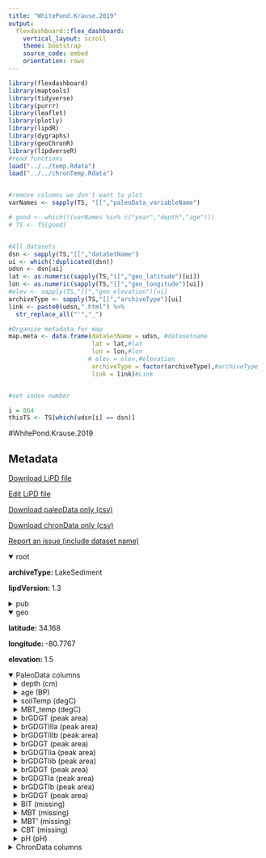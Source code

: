 ```yaml
---
title: "WhitePond.Krause.2019"
output: 
  flexdashboard::flex_dashboard:
    vertical_layout: scroll
    theme: bootstrap
    source_code: embed
    orientation: rows
---
```


```r
library(flexdashboard)
library(maptools)
library(tidyverse)
library(purrr)
library(leaflet)
library(plotly)
library(lipdR)
library(dygraphs)
library(geoChronR)
library(lipdverseR)
#read functions
load("../../temp.Rdata")
load("../../chronTemp.Rdata")


#remove columns we don't want to plot
varNames <- sapply(TS, "[[","paleoData_variableName")

# good <- which(!(varNames %in% c("year","depth","age")))
# TS <- TS[good]


#All datasets
dsn <- sapply(TS,"[[","dataSetName")
ui <- which(!duplicated(dsn))
udsn <- dsn[ui]
lat <- as.numeric(sapply(TS,"[[","geo_latitude")[ui])
lon <- as.numeric(sapply(TS,"[[","geo_longitude")[ui])
#elev <- sapply(TS,"[[","geo_elevation")[ui]
archiveType <- sapply(TS,"[[","archiveType")[ui]
link <- paste0(udsn,".html") %>% 
  str_replace_all("'","_")

#Organize metadata for map
map.meta <- data.frame(dataSetName = udsn, #datasetname
                       lat = lat,#lat
                       lon = lon,#lon
                      # elev = elev,#elevation
                       archiveType = factor(archiveType),#archiveType
                       link = link)#Link


#set index number

i = 864
thisTS <- TS[which(udsn[i] == dsn)]
```
#WhitePond.Krause.2019

Metadata {.sidebar}
-------------------------------------
[Download LiPD file](WhitePond.Krause.2019.lpd)
            

[Edit LiPD file](http://lipd.net/playground?source=http://lipdverse.org/globalHolocene/0_25_5/WhitePond.Krause.2019.lpd)
            

[Download paleoData only (csv)](WhitePond.Krause.2019.csv)
            

[Download chronData only (csv)](WhitePond.Krause.2019-chron.csv)
            

[Report an issue (include dataset name)](https://github.com/nickmckay/LiPDverse/issues)

<details open style="margin-left: 0px">
<summary>root</summary>
<p style="margin-left: 0px"><strong>archiveType: </strong>LakeSediment
<p style="margin-left: 0px"><strong>lipdVersion: </strong>1.3
</details>
<details>
<summary>pub</summary>
<details style="margin-left: 10px">
<summary>pub1</summary>
<p style="margin-left: 10px"><strong>author: </strong>list(list(name = "Krause, Teresa R."), list(name = "Russell, James M."), list(name = "Zhang, Rui"), list(name = "Williams, John W."), list(name = "Jackson, Stephen T."))
<p style="margin-left: 10px"><strong>journal: </strong>Quaternary Research
<p style="margin-left: 10px"><strong>volume: </strong>91
<p style="margin-left: 10px"><strong>pages: </strong>861-880
<p style="margin-left: 10px"><strong>title: </strong>Late Quaternary vegetation, climate, and fire history of the Southeast Atlantic Coastal Plain based on a 30,000-yr multi-proxy record from White Pond, South Carolina, USA
</details>
<details style="margin-left: 10px">
<summary>pub2</summary>
<p style="margin-left: 10px"><strong>author: </strong>list(list(name = NA))
</details>
</details>
<details open style="margin-left: 0px">
<summary>geo</summary>
<p style="margin-left: 0px"><strong>latitude: </strong>34.168
<p style="margin-left: 0px"><strong>longitude: </strong>-80.7767
<p style="margin-left: 0px"><strong>elevation: </strong>1.5
</details>
<details open>
<summary>PaleoData columns</summary>
<details style="margin-left: 10px">
<summary>depth (cm)</summary>
<p style="margin-left: 10px"><strong>TSid: </strong>WEB0c66b35b
<p style="margin-left: 10px"><strong>variableName: </strong>depth
<p style="margin-left: 10px"><strong>units: </strong>cm
</details>
<details style="margin-left: 10px">
<summary>age (BP)</summary>
<p style="margin-left: 10px"><strong>TSid: </strong>WEB879b43f4
<p style="margin-left: 10px"><strong>variableName: </strong>age
<p style="margin-left: 10px"><strong>units: </strong>BP
</details>
<details style="margin-left: 10px">
<summary>soilTemp (degC)</summary>
<p style="margin-left: 10px"><strong>TSid: </strong>WEB7ed46879
<p style="margin-left: 10px"><strong>variableName: </strong>soilTemp
<p style="margin-left: 10px"><strong>units: </strong>degC
<p style="margin-left: 10px"><strong>useInGlobalTemperatureAnalysis: </strong>FALSE
<details>
<summary>interpretation</summary>
<details style="margin-left: 20px">
<summary>1</summary>
<p style="margin-left: 20px"><strong>direction: </strong>positive
<p style="margin-left: 20px"><strong>scope: </strong>climate
<p style="margin-left: 20px"><strong>seasonality: </strong>1 2 3 4 5 6 7 8 9 10 11 12
<p style="margin-left: 20px"><strong>variable: </strong>T
<p style="margin-left: 20px"><strong>variableDetail: </strong>soil@surface
</details>
</details>
</details>
<details style="margin-left: 10px">
<summary>MBT_temp (degC)</summary>
<p style="margin-left: 10px"><strong>TSid: </strong>WEB1f75199d
<p style="margin-left: 10px"><strong>variableName: </strong>MBT_temp
<p style="margin-left: 10px"><strong>units: </strong>degC
<p style="margin-left: 10px"><strong>useInGlobalTemperatureAnalysis: </strong>TRUE
<details>
<summary>interpretation</summary>
<details style="margin-left: 20px">
<summary>1</summary>
<p style="margin-left: 20px"><strong>direction: </strong>positive
<p style="margin-left: 20px"><strong>scope: </strong>climate
<p style="margin-left: 20px"><strong>seasonality: </strong>1 2 3 4 5 6 7 8 9 10 11 12
<p style="margin-left: 20px"><strong>variable: </strong>T
<p style="margin-left: 20px"><strong>variableDetail: </strong>air@surface
</details>
</details>
</details>
<details style="margin-left: 10px">
<summary>brGDGT (peak area)</summary>
<p style="margin-left: 10px"><strong>TSid: </strong>WEB01d81cae
<p style="margin-left: 10px"><strong>variableName: </strong>brGDGT
<p style="margin-left: 10px"><strong>units: </strong>peak area
<p style="margin-left: 10px"><strong>description: </strong>m/z 1292
<p style="margin-left: 10px"><strong>useInGlobalTemperatureAnalysis: </strong>FALSE
</details>
<details style="margin-left: 10px">
<summary>brGDGTIIIa (peak area)</summary>
<p style="margin-left: 10px"><strong>TSid: </strong>WEB8f6b7fbe
<p style="margin-left: 10px"><strong>variableName: </strong>brGDGTIIIa
<p style="margin-left: 10px"><strong>units: </strong>peak area
<p style="margin-left: 10px"><strong>useInGlobalTemperatureAnalysis: </strong>FALSE
</details>
<details style="margin-left: 10px">
<summary>brGDGTIIIb (peak area)</summary>
<p style="margin-left: 10px"><strong>TSid: </strong>WEB6e9ae6d9
<p style="margin-left: 10px"><strong>variableName: </strong>brGDGTIIIb
<p style="margin-left: 10px"><strong>units: </strong>peak area
<p style="margin-left: 10px"><strong>useInGlobalTemperatureAnalysis: </strong>FALSE
</details>
<details style="margin-left: 10px">
<summary>brGDGT (peak area)</summary>
<p style="margin-left: 10px"><strong>TSid: </strong>WEB7df5f154
<p style="margin-left: 10px"><strong>variableName: </strong>brGDGT
<p style="margin-left: 10px"><strong>units: </strong>peak area
<p style="margin-left: 10px"><strong>useInGlobalTemperatureAnalysis: </strong>FALSE
</details>
<details style="margin-left: 10px">
<summary>brGDGTIia (peak area)</summary>
<p style="margin-left: 10px"><strong>TSid: </strong>WEB18a35b4b
<p style="margin-left: 10px"><strong>variableName: </strong>brGDGTIia
<p style="margin-left: 10px"><strong>units: </strong>peak area
<p style="margin-left: 10px"><strong>useInGlobalTemperatureAnalysis: </strong>FALSE
</details>
<details style="margin-left: 10px">
<summary>brGDGTIib (peak area)</summary>
<p style="margin-left: 10px"><strong>TSid: </strong>WEB29094b2a
<p style="margin-left: 10px"><strong>variableName: </strong>brGDGTIib
<p style="margin-left: 10px"><strong>units: </strong>peak area
<p style="margin-left: 10px"><strong>useInGlobalTemperatureAnalysis: </strong>FALSE
</details>
<details style="margin-left: 10px">
<summary>brGDGT (peak area)</summary>
<p style="margin-left: 10px"><strong>TSid: </strong>WEBb544332e
<p style="margin-left: 10px"><strong>variableName: </strong>brGDGT
<p style="margin-left: 10px"><strong>units: </strong>peak area
<p style="margin-left: 10px"><strong>useInGlobalTemperatureAnalysis: </strong>FALSE
</details>
<details style="margin-left: 10px">
<summary>brGDGTIa (peak area)</summary>
<p style="margin-left: 10px"><strong>TSid: </strong>WEB00b8ca8d
<p style="margin-left: 10px"><strong>variableName: </strong>brGDGTIa
<p style="margin-left: 10px"><strong>units: </strong>peak area
<p style="margin-left: 10px"><strong>useInGlobalTemperatureAnalysis: </strong>FALSE
</details>
<details style="margin-left: 10px">
<summary>brGDGTIb (peak area)</summary>
<p style="margin-left: 10px"><strong>TSid: </strong>WEBda8d7b6b
<p style="margin-left: 10px"><strong>variableName: </strong>brGDGTIb
<p style="margin-left: 10px"><strong>units: </strong>peak area
<p style="margin-left: 10px"><strong>useInGlobalTemperatureAnalysis: </strong>FALSE
</details>
<details style="margin-left: 10px">
<summary>brGDGT (peak area)</summary>
<p style="margin-left: 10px"><strong>TSid: </strong>WEB2de78c22
<p style="margin-left: 10px"><strong>variableName: </strong>brGDGT
<p style="margin-left: 10px"><strong>units: </strong>peak area
<p style="margin-left: 10px"><strong>useInGlobalTemperatureAnalysis: </strong>FALSE
</details>
<details style="margin-left: 10px">
<summary>BIT (missing)</summary>
<p style="margin-left: 10px"><strong>TSid: </strong>WEBc05e76b2
<p style="margin-left: 10px"><strong>variableName: </strong>BIT
<p style="margin-left: 10px"><strong>units: </strong>missing
<p style="margin-left: 10px"><strong>useInGlobalTemperatureAnalysis: </strong>FALSE
</details>
<details style="margin-left: 10px">
<summary>MBT (missing)</summary>
<p style="margin-left: 10px"><strong>TSid: </strong>WEB28096758
<p style="margin-left: 10px"><strong>variableName: </strong>MBT
<p style="margin-left: 10px"><strong>units: </strong>missing
<p style="margin-left: 10px"><strong>useInGlobalTemperatureAnalysis: </strong>FALSE
</details>
<details style="margin-left: 10px">
<summary>MBT' (missing)</summary>
<p style="margin-left: 10px"><strong>TSid: </strong>WEB556eb778
<p style="margin-left: 10px"><strong>variableName: </strong>MBT'
<p style="margin-left: 10px"><strong>units: </strong>missing
<p style="margin-left: 10px"><strong>useInGlobalTemperatureAnalysis: </strong>FALSE
</details>
<details style="margin-left: 10px">
<summary>CBT (missing)</summary>
<p style="margin-left: 10px"><strong>TSid: </strong>WEB37d64008
<p style="margin-left: 10px"><strong>variableName: </strong>CBT
<p style="margin-left: 10px"><strong>units: </strong>missing
<p style="margin-left: 10px"><strong>useInGlobalTemperatureAnalysis: </strong>FALSE
</details>
<details style="margin-left: 10px">
<summary>pH (pH)</summary>
<p style="margin-left: 10px"><strong>TSid: </strong>WEBceaccb17
<p style="margin-left: 10px"><strong>variableName: </strong>pH
<p style="margin-left: 10px"><strong>units: </strong>pH
<p style="margin-left: 10px"><strong>useInGlobalTemperatureAnalysis: </strong>FALSE
</details>
<details>
<summary>ChronData columns</summary>
<details style="margin-left: 10px">
<summary>depth (cm)</summary>
<p style="margin-left: 10px"><strong>TSid: </strong>WEBcb0ef664
<p style="margin-left: 10px"><strong>variableName: </strong>depth
<p style="margin-left: 10px"><strong>units: </strong>cm
</details>
<details style="margin-left: 10px">
<summary>age (yr bp)</summary>
<p style="margin-left: 10px"><strong>TSid: </strong>WEB4275f484
<p style="margin-left: 10px"><strong>variableName: </strong>age
<p style="margin-left: 10px"><strong>units: </strong>yr bp
</details>
<details style="margin-left: 10px">
<summary>error (yr)</summary>
<p style="margin-left: 10px"><strong>TSid: </strong>WEB539c4f88
<p style="margin-left: 10px"><strong>variableName: </strong>error
<p style="margin-left: 10px"><strong>units: </strong>yr
</details>
<details style="margin-left: 10px">
<summary>labId (unitless)</summary>
<p style="margin-left: 10px"><strong>TSid: </strong>WEB1b240a7c
<p style="margin-left: 10px"><strong>variableName: </strong>labId
<p style="margin-left: 10px"><strong>units: </strong>unitless
</details>
<details style="margin-left: 10px">
<summary>material (unitless)</summary>
<p style="margin-left: 10px"><strong>TSid: </strong>WEBec47cdfc
<p style="margin-left: 10px"><strong>variableName: </strong>material
<p style="margin-left: 10px"><strong>units: </strong>unitless
</details>

Row {.tabset .tabset-fade}
-----------------------------------------------------------------------

### Sitemap

```r
  map.meta.split <- split(map.meta, map.meta$archiveType)


factpal <- colorFactor("Paired",map.meta$archiveType)
buff <- 15
l <- leaflet() %>% 
  addTiles() %>% 
  fitBounds(map.meta$lon[i]-buff,map.meta$lat[i]-buff,map.meta$lon[i]+buff,map.meta$lat[i]+buff)
  

  
  
names(map.meta.split) %>%
  purrr::walk( function(df) {
    l <<- l %>%
      addMarkers(data=map.meta.split[[df]],
                 lng=~lon, lat=~lat,
                 label=~as.character(archiveType),
                 popup=~paste(str_c('Dataset: <a href="',link,'">',dataSetName,'</a>'),
                                 # str_c("Elevation: ",elev),
                                  str_c("Archive Type: ",archiveType),
                                  sep = "<br>"),
                 group = df,
                 clusterOptions = markerClusterOptions(removeOutsideVisibleBounds = F),
                 labelOptions = labelOptions(noHide = F,
                                             direction = 'auto'))
  })

l %>%
  addLayersControl(position = "bottomleft",
    overlayGroups = names(map.meta.split),
    options = layersControlOptions(collapsed = FALSE,
                                   opacity = 0.8)
  )
```

### Search the LiPDverse (Beta! doesn't work well yet)
```r
#Add google search bar
htmltools::includeHTML("../../googleSearchChunk.html")
```


Row {.tabset .tabset-fade}
-----------------------------------------------------------------------

### soilTemp (degC)
```r
plotCol(thisTS,ind = 17)
```

### MBT_temp (degC)
```r
plotCol(thisTS,ind = 18)
```

### brGDGT (peak area)
```r
plotCol(thisTS,ind = 3)
```

### brGDGTIIIa (peak area)
```r
plotCol(thisTS,ind = 4)
```

### brGDGTIIIb (peak area)
```r
plotCol(thisTS,ind = 5)
```

### brGDGT (peak area)
```r
plotCol(thisTS,ind = 6)
```

### brGDGTIia (peak area)
```r
plotCol(thisTS,ind = 7)
```

### brGDGTIib (peak area)
```r
plotCol(thisTS,ind = 8)
```

### brGDGT (peak area)
```r
plotCol(thisTS,ind = 9)
```

### brGDGTIa (peak area)
```r
plotCol(thisTS,ind = 10)
```

### brGDGTIb (peak area)
```r
plotCol(thisTS,ind = 11)
```

### brGDGT (peak area)
```r
plotCol(thisTS,ind = 12)
```

### BIT (missing)
```r
plotCol(thisTS,ind = 13)
```

### MBT (missing)
```r
plotCol(thisTS,ind = 14)
```

### MBT' (missing)
```r
plotCol(thisTS,ind = 15)
```

### CBT (missing)
```r
plotCol(thisTS,ind = 16)
```

### pH (pH)
```r
plotCol(thisTS,ind = 19)
```

Row {.tabset .tabset-fade}
-----------------------------------------------------------------------

### depth (cm)
```r
plotCol(chronTS,ind = 1)
```

### age (yr bp)
```r
plotCol(chronTS,ind = 2)
```

### error (yr)
```r
plotCol(chronTS,ind = 3)
```

### labId (unitless)
```r
plotCol(chronTS,ind = 4)
```

### material (unitless)
```r
plotCol(chronTS,ind = 5)
```
